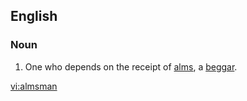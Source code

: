 ==English==

===Noun===
{{en-noun|almsmen}}

# {{obsolete}}  One who depends on the receipt of [[alms]], a [[beggar]].

[[vi:almsman]]